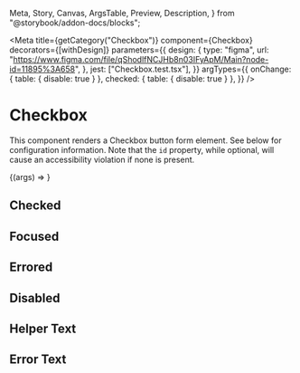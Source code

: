   Meta,
  Story,
  Canvas,
  ArgsTable,
  Preview,
  Description,
} from "@storybook/addon-docs/blocks";


<Meta
  title={getCategory("Checkbox")}
  component={Checkbox}
  decorators={[withDesign]}
  parameters={{
    design: {
      type: "figma",
      url:
        "https://www.figma.com/file/qShodlfNCJHb8n03IFyApM/Main?node-id=11895%3A658",
    },
    jest: ["Checkbox.test.tsx"],
  }}
  argTypes={{
    onChange: { table: { disable: true } },
    checked: { table: { disable: true } },
  }}
/>

# Checkbox

<Description of={Checkbox} />

This component renders a Checkbox button form element. See below for configuration information. Note that the `id` property, while optional, will
cause an accessibility violation if none is present.

<Preview withToolbar>
  <Story
    name="Checkbox"
    args={{
      labelText: "Test Label",
      showLabel: true,
      id: "test_id",
    }}
  >
    {(args) => <Checkbox {...args} />}
  </Story>
</Preview>

<ArgsTable story="Checkbox" />

## Checked

<Canvas>
  <Checkbox
    checked
    showLabel={true}
    onChange={onChangeDefault}
    labelText="I am checked"
  ></Checkbox>
</Canvas>

## Focused

<Canvas>
  <Checkbox
    name="testFocus"
    labelText="Click or tab to the Radio to see its focus state"
    showLabel={true}
  ></Checkbox>
</Canvas>

## Errored

<Canvas>
  <Checkbox
    errored
    showLabel={true}
    labelText="I am in an error state"
  ></Checkbox>
</Canvas>

## Disabled

<Canvas>
  <Checkbox disabled showLabel={true} labelText="I am disabled"></Checkbox>
</Canvas>

## Helper Text

<Canvas>
  <Checkbox
    name="testHelperText"
    showLabel={true}
    labelText="I have helper text"
    helperText="I am the helper text for this Radio"
  ></Checkbox>
</Canvas>

## Error Text

<Canvas>
  <Checkbox
    name="testErrorText"
    showLabel={true}
    errored
    labelText="I have error text"
    invalidText="I am the error text for this Radio"
  ></Checkbox>
</Canvas>
